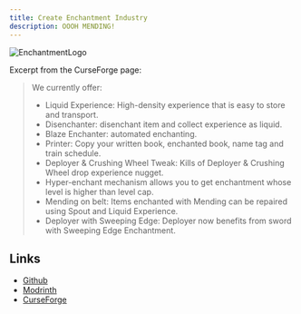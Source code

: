 ```yaml
---
title: Create Enchantment Industry
description: OOOH MENDING!
---
```



![EnchantmentLogo](https://cdn.modrinth.com/data/AEZO385x/f4ff4014f74e7547eb868afe958b6c4a8d834907_96.webp)

Excerpt from the CurseForge page:

> We currently offer:
>
> - Liquid Experience: High-density experience that is easy to store and transport.
> - Disenchanter: disenchant item and collect experience as liquid.
> - Blaze Enchanter: automated enchanting.
> - Printer: Copy your written book, enchanted book, name tag and train schedule.
> - Deployer & Crushing Wheel Tweak: Kills of Deployer & Crushing Wheel drop experience nugget.
> - Hyper-enchant mechanism allows you to get enchantment whose level is higher than level cap.
> - Mending on belt: Items enchanted with Mending can be repaired using Spout and Liquid Experience.
> - Deployer with Sweeping Edge: Deployer now benefits from sword with Sweeping Edge Enchantment.

## Links

- [Github](https://github.com/DragonsPlusMinecraft/CreateEnchantmentIndustry-Fabric) <Icon name="simple-icons:github" size="1.2em" class="inline-icon" />
- [Modrinth](https://modrinth.com/mod/create-enchantment-industry-fabric) <Icon name="simple-icons:modrinth" size="1.2em" class="inline-icon" />
- [CurseForge](https://www.curseforge.com/minecraft/mc-mods/create-enchantment-industry-fabric) <Icon name="simple-icons:curseforge" size="1.2em" class="inline-icon" />
